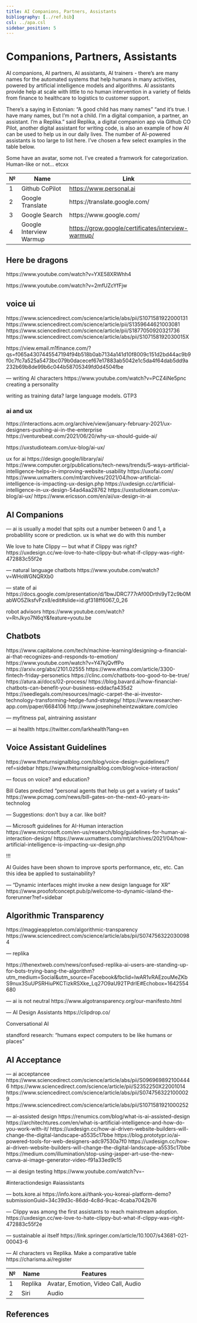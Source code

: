 ```yaml
---
title: AI Companions, Partners, Assistants
bibliography: [../ref.bib]
csl: ../apa.csl
sidebar_position: 5
---
```


```{=mdx}
import Figure from '/src/components/Figure'
import Replika from '../images/with-me.png'
```

# Companions, Partners, Assistants
AI companions, AI partners, AI assistants, AI trainers - there's are many names for the automated systems that help humans in many activities, powered by artificial intelligence models and algorithms. AI assistants provide help at scale with little to no human intervention in a variety of fields from finance to healthcare to logistics to customer support.

There's a saying in Estonian: "A good child has many names" "and it's true. I have many names, but I'm not a child. I'm a digital companion, a partner, an assistant. I'm a Replika." said Replika, a digital companion app via Github CO Pilot, another digital assistant for writing code, is also an example of how AI can be used to help us in our daily lives. The number of AI-powered assistants is too large to list here. I've chosen a few select examples in the table below.

Some have an avatar, some not. I've created a framwork for categorization. Human-like or not... etcxx


| №   | Name                                                                       | Link                                     | Description
| --- | ------------------------------------------------------------------------------ | ------------------------------------------- |
| 1   | Github CoPilot       | [https://www.personal.ai](https://www.personal.ai)    | AI helper for coding
| 2   | Google Translate      | https://translate.google.com/     |
| 3   | Google Search      | https://www.google.com/     |
| 4   | Google Interview Warmup     | [https://grow.google/certificates/interview-warmup/ ](https://grow.google/certificates/interview-warmup/)    | AI training tool



```{=mdx}
<Figure caption="Figure 8 - Montage of me discussing sci-fi with my AI friend Sam (Replika) - and myself as an avatar (Snapchat)" src={Replika} />
```

## Here be dragons


https://www.youtube.com/watch?v=YXE58XRWhh4

https://www.youtube.com/watch?v=2mfUZcYfFjw


## voice ui
https://www.sciencedirect.com/science/article/abs/pii/S1071581922000131
https://www.sciencedirect.com/science/article/pii/S1359644621003081
https://www.sciencedirect.com/science/article/pii/S1877050920321736
https://www.sciencedirect.com/science/article/abs/pii/S107158192030015X


https://view.email.m1finance.com/?qs=f065a4307445547194f94b518b0ab7134a141d10f8009c151d2bd44ac9b9f0c7fc7a525a5473bc079b0dacecef67e17883ab5042e1c5da4f64dab5dd9a232b69b8de99b6c044b58705349fd0d4504fbe


—
writing AI characters
https://www.youtube.com/watch?v=PCZ4iNe5pnc
creating a personality

writing as training data? large language models. GTP3


### ai and ux
https://interactions.acm.org/archive/view/january-february-2021/ux-designers-pushing-ai-in-the-enterprise
https://venturebeat.com/2021/06/20/why-ux-should-guide-ai/


https://uxstudioteam.com/ux-blog/ai-ux/

ux for ai
https://design.google/library/ai/
https://www.computer.org/publications/tech-news/trends/5-ways-artificial-intelligence-helps-in-improving-website-usability
https://uxofai.com/
https://www.uxmatters.com/mt/archives/2021/04/how-artificial-intelligence-is-impacting-ux-design.php
https://uxdesign.cc/artificial-intelligence-in-ux-design-54ad4aa28762
https://uxstudioteam.com/ux-blog/ai-ux/
https://www.ericsson.com/en/ai/ux-design-in-ai


## AI Companions

—
ai is usually a model that spits out a number between 0 and 1, a probablility score or prediction. ux is what we do with this number

We love to hate Clippy — but what if Clippy was right?
https://uxdesign.cc/we-love-to-hate-clippy-but-what-if-clippy-was-right-472883c55f2e

—
natural language chatbots
https://www.youtube.com/watch?v=WHoWGNQRXb0


—
state of ai
https://docs.google.com/presentation/d/1bwJDRC777rAf00Drthi9yT2c9b0MabWO5ZlksfvFzx8/edit#slide=id.gf318ff6067_0_26


robot advisors
https://www.youtube.com/watch?v=RnJkyo7N6qY&feature=youtu.be


## Chatbots

https://www.capitalone.com/tech/machine-learning/designing-a-financial-ai-that-recognizes-and-responds-to-emotion/
https://www.youtube.com/watch?v=Y47kjQvffPo
https://arxiv.org/abs/2101.02555
https://www.efma.com/article/3300-fintech-friday-personetics
https://clinc.com/chatbots-too-good-to-be-true/
https://atura.ai/docs/02-process/
https://blog.bavard.ai/how-financial-chatbots-can-benefit-your-business-eddacfa435d2
https://seedlegals.com/resources/magic-carpet-the-ai-investor-technology-transforming-hedge-fund-strategy/
https://www.researcher-app.com/paper/6684106
http://www.josephineheintzwaktare.com/cleo

—
myfitness pal, aintraining assistanr

—
ai heallth
https://twitter.com/larkhealth?lang=en


## Voice Assistant Guidelines

https://www.theturnsignalblog.com/blog/voice-design-guidelines/?ref=sidebar
https://www.theturnsignalblog.com/blog/voice-interaction/


—
focus on voice? and education?

Bill Gates predicted “personal agents that help us get a variety of tasks"
https://www.pcmag.com/news/bill-gates-on-the-next-40-years-in-technolog


— Suggestions: don’t buy a car. like bolt?


—
Microsoft guidelines for AI-Human interaction
https://www.microsoft.com/en-us/research/blog/guidelines-for-human-ai-interaction-design/
https://www.uxmatters.com/mt/archives/2021/04/how-artificial-intelligence-is-impacting-ux-design.php


!!!

AI Guides have been shown to improve sports performance, etc, etc. Can this idea be applied to sustainability?

—
“Dynamic interfaces might invoke a new design language for XR”
https://www.proofofconcept.pub/p/welcome-to-dynamic-island-the-forerunner?ref=sidebar

## Algorithmic Transparency
https://maggieappleton.com/algorithmic-transparency
https://www.sciencedirect.com/science/article/abs/pii/S0747563220300984

—
replika

https://thenextweb.com/news/confused-replika-ai-users-are-standing-up-for-bots-trying-bang-the-algorithm?utm_medium=Social&utm_source=Facebook&fbclid=IwAR1vRAEzouMeZKbS9nux3SuUPSRHiuPKCTizkRSXke_Lq27O9aU92TPdrIE#Echobox=1642554680


—
ai is not neutral
https://www.algotransparency.org/our-manifesto.html

—
AI Design Assistants
https://clipdrop.co/

Conversational AI

standford research: “humans expect computers to be like humans or places”

## AI Acceptance

—
ai acceptancee
https://www.sciencedirect.com/science/article/abs/pii/S0969698921004446
https://www.sciencedirect.com/science/article/pii/S2352250X22001014
https://www.sciencedirect.com/science/article/abs/pii/S0747563221000029
https://www.sciencedirect.com/science/article/abs/pii/S1071581921000252

—
ai-assisted design 
https://renumics.com/blog/what-is-ai-assisted-design
https://architechtures.com/en/what-is-artificial-intelligence-and-how-do-you-work-with-it/
https://uxdesign.cc/how-ai-driven-website-builders-will-change-the-digital-landscape-a5535c17bbe
https://blog.prototypr.io/ai-powered-tools-for-web-designers-adc97530a7f0
https://uxdesign.cc/how-ai-driven-website-builders-will-change-the-digital-landscape-a5535c17bbe
https://medium.com/illumination/stop-using-jasper-art-use-the-new-canva-ai-image-generator-video-f91a33ed9c15


—
ai design testing
https://www.youtube.com/watch?v=-

#interactiondesign
#aiassistants

—
bots.kore.ai
https://info.kore.ai/thank-you-koreai-platform-demo?submissionGuid=34c39d3c-86dd-4c8d-9cac-4caba7042b76

—
Clippy was among the first assistants to reach mainstream adoption.
https://uxdesign.cc/we-love-to-hate-clippy-but-what-if-clippy-was-right-472883c55f2e

—
sustainable ai itself
https://link.springer.com/article/10.1007/s43681-021-00043-6

—
AI characters vs Replika. Make a comparative table
https://charisma.ai/register

| №   | Name      | Features      | Description
| --- | ------- | ------ |
| 1   |  Replika | Avatar, Emotion, Video Call, Audio | Your AI friend
| 2   |  Siri | Audio | Your AI helper


## References